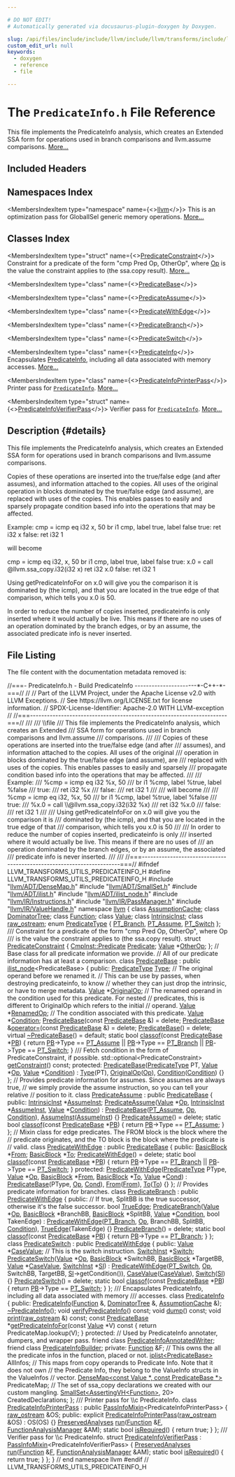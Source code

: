 ```yaml
---

# DO NOT EDIT!
# Automatically generated via docusaurus-plugin-doxygen by Doxygen.

slug: /api/files/include/include/llvm/include/llvm/transforms/include/llvm/transforms/utils/predicateinfo-h
custom_edit_url: null
keywords:
  - doxygen
  - reference
  - file

---
```





# The `PredicateInfo.h` File Reference

<DoxygenPage pluginConfig={pluginConfig}>

This file implements the PredicateInfo analysis, which creates an Extended SSA form for operations used in branch comparisons and llvm.assume comparisons. <a href="#details">More...</a>

## Included Headers

<IncludesList>
<IncludesListItem
  filePath="llvm/ADT/DenseMap.h"
  permalink="/docs/api/files/include/include/llvm/include/llvm/adt/densemap-h"
  isLocal="true" />
<IncludesListItem
  filePath="llvm/ADT/SmallSet.h"
  permalink="/docs/api/files/include/include/llvm/include/llvm/adt/smallset-h"
  isLocal="true" />
<IncludesListItem
  filePath="llvm/ADT/ilist.h"
  permalink="/docs/api/files/include/include/llvm/include/llvm/adt/ilist-h"
  isLocal="true" />
<IncludesListItem
  filePath="llvm/ADT/ilist_node.h"
  permalink="/docs/api/files/include/include/llvm/include/llvm/adt/ilist-node-h"
  isLocal="true" />
<IncludesListItem
  filePath="llvm/IR/Instructions.h"
  permalink="/docs/api/files/include/include/llvm/include/llvm/ir/instructions-h"
  isLocal="true" />
<IncludesListItem
  filePath="llvm/IR/PassManager.h"
  permalink="/docs/api/files/include/include/llvm/include/llvm/ir/passmanager-h"
  isLocal="true" />
<IncludesListItem
  filePath="llvm/IR/ValueHandle.h"
  permalink="/docs/api/files/include/include/llvm/include/llvm/ir/valuehandle-h"
  isLocal="true" />
</IncludesList>

## Namespaces Index

<MembersIndex>

<MembersIndexItem
  type="namespace"
  name={<><a href="/docs/api/namespaces/llvm">llvm</a></>}>
This is an optimization pass for GlobalISel generic memory operations. <a href="/docs/api/namespaces/llvm/#details">More...</a>
</MembersIndexItem>

</MembersIndex>

## Classes Index

<MembersIndex>

<MembersIndexItem
  type="struct"
  name={<><a href="/docs/api/structs/llvm/predicateconstraint">PredicateConstraint</a></>}>
Constraint for a predicate of the form &quot;cmp Pred Op, OtherOp&quot;, where <a href="/docs/api/namespaces/llvm/#ab471937b9a227e70c7fe8bd9604014d6">Op</a> is the value the constraint applies to (the ssa.copy result). <a href="/docs/api/structs/llvm/predicateconstraint/#details">More...</a>
</MembersIndexItem>

<MembersIndexItem
  type="class"
  name={<><a href="/docs/api/classes/llvm/predicatebase">PredicateBase</a></>}>
</MembersIndexItem>

<MembersIndexItem
  type="class"
  name={<><a href="/docs/api/classes/llvm/predicateassume">PredicateAssume</a></>}>
</MembersIndexItem>

<MembersIndexItem
  type="class"
  name={<><a href="/docs/api/classes/llvm/predicatewithedge">PredicateWithEdge</a></>}>
</MembersIndexItem>

<MembersIndexItem
  type="class"
  name={<><a href="/docs/api/classes/llvm/predicatebranch">PredicateBranch</a></>}>
</MembersIndexItem>

<MembersIndexItem
  type="class"
  name={<><a href="/docs/api/classes/llvm/predicateswitch">PredicateSwitch</a></>}>
</MembersIndexItem>

<MembersIndexItem
  type="class"
  name={<><a href="/docs/api/classes/llvm/predicateinfo">PredicateInfo</a></>}>
Encapsulates <a href="/docs/api/classes/llvm/predicateinfo">PredicateInfo</a>, including all data associated with memory accesses. <a href="/docs/api/classes/llvm/predicateinfo/#details">More...</a>
</MembersIndexItem>

<MembersIndexItem
  type="class"
  name={<><a href="/docs/api/classes/llvm/predicateinfoprinterpass">PredicateInfoPrinterPass</a></>}>
Printer pass for <code><a href="/docs/api/classes/llvm/predicateinfo">PredicateInfo</a></code>. <a href="/docs/api/classes/llvm/predicateinfoprinterpass/#details">More...</a>
</MembersIndexItem>

<MembersIndexItem
  type="struct"
  name={<><a href="/docs/api/structs/llvm/predicateinfoverifierpass">PredicateInfoVerifierPass</a></>}>
Verifier pass for <code><a href="/docs/api/classes/llvm/predicateinfo">PredicateInfo</a></code>. <a href="/docs/api/structs/llvm/predicateinfoverifierpass/#details">More...</a>
</MembersIndexItem>

</MembersIndex>

## Description {#details}

This file implements the PredicateInfo analysis, which creates an Extended SSA form for operations used in branch comparisons and llvm.assume comparisons.

Copies of these operations are inserted into the true/false edge (and after assumes), and information attached to the copies. All uses of the original operation in blocks dominated by the true/false edge (and assume), are replaced with uses of the copies. This enables passes to easily and sparsely propagate condition based info into the operations that may be affected.

Example: cmp = icmp eq i32 x, 50 br i1 cmp, label true, label false true: ret i32 x false: ret i32 1

will become

cmp = icmp eq i32, x, 50 br i1 cmp, label true, label false true: x.0 = call @llvm.ssa&#95;copy.i32(i32 x) ret i32 x.0 false: ret i32 1

Using getPredicateInfoFor on x.0 will give you the comparison it is dominated by (the icmp), and that you are located in the true edge of that comparison, which tells you x.0 is 50.

In order to reduce the number of copies inserted, predicateinfo is only inserted where it would actually be live. This means if there are no uses of an operation dominated by the branch edges, or by an assume, the associated predicate info is never inserted.

## File Listing

The file content with the documentation metadata removed is:

<ProgramListing>

<Link id="l00001" /><CodeLine lineNumber="1"><Highlight kind="comment">//===- PredicateInfo.h - Build PredicateInfo ----------------------&#42;-C++-&#42;-===//</Highlight><Highlight kind="normal"></Highlight></CodeLine>
<Link id="l00002" /><CodeLine lineNumber="2"><Highlight kind="normal"></Highlight><Highlight kind="comment">//</Highlight><Highlight kind="normal"></Highlight></CodeLine>
<Link id="l00003" /><CodeLine lineNumber="3"><Highlight kind="normal"></Highlight><Highlight kind="comment">// Part of the LLVM Project, under the Apache License v2.0 with LLVM Exceptions.</Highlight><Highlight kind="normal"></Highlight></CodeLine>
<Link id="l00004" /><CodeLine lineNumber="4"><Highlight kind="normal"></Highlight><Highlight kind="comment">// See https://llvm.org/LICENSE.txt for license information.</Highlight><Highlight kind="normal"></Highlight></CodeLine>
<Link id="l00005" /><CodeLine lineNumber="5"><Highlight kind="normal"></Highlight><Highlight kind="comment">// SPDX-License-Identifier: Apache-2.0 WITH LLVM-exception</Highlight><Highlight kind="normal"></Highlight></CodeLine>
<Link id="l00006" /><CodeLine lineNumber="6"><Highlight kind="normal"></Highlight><Highlight kind="comment">//</Highlight><Highlight kind="normal"></Highlight></CodeLine>
<Link id="l00007" /><CodeLine lineNumber="7"><Highlight kind="normal"></Highlight><Highlight kind="comment">//===----------------------------------------------------------------------===//</Highlight><Highlight kind="comment"></Highlight></CodeLine>
<Link id="l00008" /><CodeLine lineNumber="8"><Highlight kind="comment">///</Highlight></CodeLine>
<Link id="l00009" /><CodeLine lineNumber="9"><Highlight kind="comment">/// \\file</Highlight></CodeLine>
<Link id="l00010" /><CodeLine lineNumber="10"><Highlight kind="comment">///  This file implements the PredicateInfo analysis, which creates an Extended</Highlight></CodeLine>
<Link id="l00011" /><CodeLine lineNumber="11"><Highlight kind="comment">/// SSA form for operations used in branch comparisons and llvm.assume</Highlight></CodeLine>
<Link id="l00012" /><CodeLine lineNumber="12"><Highlight kind="comment">/// comparisons.</Highlight></CodeLine>
<Link id="l00013" /><CodeLine lineNumber="13"><Highlight kind="comment">///</Highlight></CodeLine>
<Link id="l00014" /><CodeLine lineNumber="14"><Highlight kind="comment">/// Copies of these operations are inserted into the true/false edge (and after</Highlight></CodeLine>
<Link id="l00015" /><CodeLine lineNumber="15"><Highlight kind="comment">/// assumes), and information attached to the copies.  All uses of the original</Highlight></CodeLine>
<Link id="l00016" /><CodeLine lineNumber="16"><Highlight kind="comment">/// operation in blocks dominated by the true/false edge (and assume), are</Highlight></CodeLine>
<Link id="l00017" /><CodeLine lineNumber="17"><Highlight kind="comment">/// replaced with uses of the copies.  This enables passes to easily and sparsely</Highlight></CodeLine>
<Link id="l00018" /><CodeLine lineNumber="18"><Highlight kind="comment">/// propagate condition based info into the operations that may be affected.</Highlight></CodeLine>
<Link id="l00019" /><CodeLine lineNumber="19"><Highlight kind="comment">///</Highlight></CodeLine>
<Link id="l00020" /><CodeLine lineNumber="20"><Highlight kind="comment">/// Example:</Highlight></CodeLine>
<Link id="l00021" /><CodeLine lineNumber="21"><Highlight kind="comment">/// %cmp = icmp eq i32 %x, 50</Highlight></CodeLine>
<Link id="l00022" /><CodeLine lineNumber="22"><Highlight kind="comment">/// br i1 %cmp, label %true, label %false</Highlight></CodeLine>
<Link id="l00023" /><CodeLine lineNumber="23"><Highlight kind="comment">/// true:</Highlight></CodeLine>
<Link id="l00024" /><CodeLine lineNumber="24"><Highlight kind="comment">/// ret i32 %x</Highlight></CodeLine>
<Link id="l00025" /><CodeLine lineNumber="25"><Highlight kind="comment">/// false:</Highlight></CodeLine>
<Link id="l00026" /><CodeLine lineNumber="26"><Highlight kind="comment">/// ret i32 1</Highlight></CodeLine>
<Link id="l00027" /><CodeLine lineNumber="27"><Highlight kind="comment">///</Highlight></CodeLine>
<Link id="l00028" /><CodeLine lineNumber="28"><Highlight kind="comment">/// will become</Highlight></CodeLine>
<Link id="l00029" /><CodeLine lineNumber="29"><Highlight kind="comment">///</Highlight></CodeLine>
<Link id="l00030" /><CodeLine lineNumber="30"><Highlight kind="comment">/// %cmp = icmp eq i32, %x, 50</Highlight></CodeLine>
<Link id="l00031" /><CodeLine lineNumber="31"><Highlight kind="comment">/// br i1 %cmp, label %true, label %false</Highlight></CodeLine>
<Link id="l00032" /><CodeLine lineNumber="32"><Highlight kind="comment">/// true:</Highlight></CodeLine>
<Link id="l00033" /><CodeLine lineNumber="33"><Highlight kind="comment">/// %x.0 = call \\@llvm.ssa&#95;copy.i32(i32 %x)</Highlight></CodeLine>
<Link id="l00034" /><CodeLine lineNumber="34"><Highlight kind="comment">/// ret i32 %x.0</Highlight></CodeLine>
<Link id="l00035" /><CodeLine lineNumber="35"><Highlight kind="comment">/// false:</Highlight></CodeLine>
<Link id="l00036" /><CodeLine lineNumber="36"><Highlight kind="comment">/// ret i32 1</Highlight></CodeLine>
<Link id="l00037" /><CodeLine lineNumber="37"><Highlight kind="comment">///</Highlight></CodeLine>
<Link id="l00038" /><CodeLine lineNumber="38"><Highlight kind="comment">/// Using getPredicateInfoFor on x.0 will give you the comparison it is</Highlight></CodeLine>
<Link id="l00039" /><CodeLine lineNumber="39"><Highlight kind="comment">/// dominated by (the icmp), and that you are located in the true edge of that</Highlight></CodeLine>
<Link id="l00040" /><CodeLine lineNumber="40"><Highlight kind="comment">/// comparison, which tells you x.0 is 50</Highlight></CodeLine>
<Link id="l00041" /><CodeLine lineNumber="41"><Highlight kind="comment">///</Highlight></CodeLine>
<Link id="l00042" /><CodeLine lineNumber="42"><Highlight kind="comment">/// In order to reduce the number of copies inserted, predicateinfo is only</Highlight></CodeLine>
<Link id="l00043" /><CodeLine lineNumber="43"><Highlight kind="comment">/// inserted where it would actually be live.  This means if there are no uses of</Highlight></CodeLine>
<Link id="l00044" /><CodeLine lineNumber="44"><Highlight kind="comment">/// an operation dominated by the branch edges, or by an assume, the associated</Highlight></CodeLine>
<Link id="l00045" /><CodeLine lineNumber="45"><Highlight kind="comment">/// predicate info is never inserted.</Highlight></CodeLine>
<Link id="l00046" /><CodeLine lineNumber="46"><Highlight kind="comment">///</Highlight></CodeLine>
<Link id="l00047" /><CodeLine lineNumber="47"><Highlight kind="comment">///</Highlight><Highlight kind="normal"></Highlight></CodeLine>
<Link id="l00048" /><CodeLine lineNumber="48"><Highlight kind="normal"></Highlight><Highlight kind="comment">//===----------------------------------------------------------------------===//</Highlight><Highlight kind="normal"></Highlight></CodeLine>
<Link id="l00049" /><CodeLine lineNumber="49"><Highlight kind="normal"></Highlight></CodeLine>
<Link id="l00050" /><CodeLine lineNumber="50"><Highlight kind="normal"></Highlight><Highlight kind="preprocessor">#ifndef LLVM&#95;TRANSFORMS&#95;UTILS&#95;PREDICATEINFO&#95;H</Highlight><Highlight kind="normal"></Highlight></CodeLine>
<Link id="l00051" /><CodeLine lineNumber="51"><Highlight kind="normal"></Highlight><Highlight kind="preprocessor">#define LLVM&#95;TRANSFORMS&#95;UTILS&#95;PREDICATEINFO&#95;H</Highlight><Highlight kind="normal"></Highlight></CodeLine>
<Link id="l00052" /><CodeLine lineNumber="52"><Highlight kind="normal"></Highlight></CodeLine>
<Link id="l00053" /><CodeLine lineNumber="53"><Highlight kind="normal"></Highlight><Highlight kind="preprocessor">#include &quot;<a href="/docs/api/files/include/include/llvm/include/llvm/adt/densemap-h">llvm/ADT/DenseMap.h</a>&quot;</Highlight><Highlight kind="normal"></Highlight></CodeLine>
<Link id="l00054" /><CodeLine lineNumber="54"><Highlight kind="normal"></Highlight><Highlight kind="preprocessor">#include &quot;<a href="/docs/api/files/include/include/llvm/include/llvm/adt/smallset-h">llvm/ADT/SmallSet.h</a>&quot;</Highlight><Highlight kind="normal"></Highlight></CodeLine>
<Link id="l00055" /><CodeLine lineNumber="55"><Highlight kind="normal"></Highlight><Highlight kind="preprocessor">#include &quot;<a href="/docs/api/files/include/include/llvm/include/llvm/adt/ilist-h">llvm/ADT/ilist.h</a>&quot;</Highlight><Highlight kind="normal"></Highlight></CodeLine>
<Link id="l00056" /><CodeLine lineNumber="56"><Highlight kind="normal"></Highlight><Highlight kind="preprocessor">#include &quot;<a href="/docs/api/files/include/include/llvm/include/llvm/adt/ilist-node-h">llvm/ADT/ilist&#95;node.h</a>&quot;</Highlight><Highlight kind="normal"></Highlight></CodeLine>
<Link id="l00057" /><CodeLine lineNumber="57"><Highlight kind="normal"></Highlight><Highlight kind="preprocessor">#include &quot;<a href="/docs/api/files/include/include/llvm/include/llvm/ir/instructions-h">llvm/IR/Instructions.h</a>&quot;</Highlight><Highlight kind="normal"></Highlight></CodeLine>
<Link id="l00058" /><CodeLine lineNumber="58"><Highlight kind="normal"></Highlight><Highlight kind="preprocessor">#include &quot;<a href="/docs/api/files/include/include/llvm/include/llvm/ir/passmanager-h">llvm/IR/PassManager.h</a>&quot;</Highlight><Highlight kind="normal"></Highlight></CodeLine>
<Link id="l00059" /><CodeLine lineNumber="59"><Highlight kind="normal"></Highlight><Highlight kind="preprocessor">#include &quot;<a href="/docs/api/files/include/include/llvm/include/llvm/ir/valuehandle-h">llvm/IR/ValueHandle.h</a>&quot;</Highlight><Highlight kind="normal"></Highlight></CodeLine>
<Link id="l00060" /><CodeLine lineNumber="60"><Highlight kind="normal"></Highlight></CodeLine>
<Link id="l00061" /><CodeLine lineNumber="61"><Highlight kind="normal"></Highlight><Highlight kind="keyword">namespace </Highlight><Highlight kind="normal"><a href="/docs/api/namespaces/llvm">llvm</a> &#123;</Highlight></CodeLine>
<Link id="l00062" /><CodeLine lineNumber="62"><Highlight kind="normal"></Highlight></CodeLine>
<Link id="l00063" /><CodeLine lineNumber="63"><Highlight kind="normal"></Highlight><Highlight kind="keyword">class </Highlight><Highlight kind="normal"><a href="/docs/api/classes/llvm/assumptioncache">AssumptionCache</a>;</Highlight></CodeLine>
<Link id="l00064" /><CodeLine lineNumber="64"><Highlight kind="normal"></Highlight><Highlight kind="keyword">class </Highlight><Highlight kind="normal"><a href="/docs/api/classes/llvm/dominatortree">DominatorTree</a>;</Highlight></CodeLine>
<Link id="l00065" /><CodeLine lineNumber="65"><Highlight kind="normal"></Highlight><Highlight kind="keyword">class </Highlight><Highlight kind="normal"><a href="/docs/api/classes/llvm/function">Function</a>;</Highlight></CodeLine>
<Link id="l00066" /><CodeLine lineNumber="66"><Highlight kind="normal"></Highlight><Highlight kind="keyword">class </Highlight><Highlight kind="normal"><a href="/docs/api/classes/llvm/value">Value</a>;</Highlight></CodeLine>
<Link id="l00067" /><CodeLine lineNumber="67"><Highlight kind="normal"></Highlight><Highlight kind="keyword">class </Highlight><Highlight kind="normal"><a href="/docs/api/classes/llvm/intrinsicinst">IntrinsicInst</a>;</Highlight></CodeLine>
<Link id="l00068" /><CodeLine lineNumber="68"><Highlight kind="normal"></Highlight><Highlight kind="keyword">class </Highlight><Highlight kind="normal"><a href="/docs/api/classes/llvm/raw-ostream">raw&#95;ostream</a>;</Highlight></CodeLine>
<Link id="l00069" /><CodeLine lineNumber="69"><Highlight kind="normal"></Highlight></CodeLine>
<Link id="l00070" /><CodeLine lineNumber="70" lineLink="/docs/api/namespaces/llvm/#a9a6ca666d27f7f864200d3bfefec572f"><Highlight kind="normal"></Highlight><Highlight kind="keyword">enum</Highlight><Highlight kind="normal"> <a href="/docs/api/namespaces/llvm/#a9a6ca666d27f7f864200d3bfefec572f">PredicateType</a> &#123; <a href="/docs/api/namespaces/llvm/#a9a6ca666d27f7f864200d3bfefec572fae8beb6664cae60c8c9b53322590afbe8">PT&#95;Branch</a>, <a href="/docs/api/namespaces/llvm/#a9a6ca666d27f7f864200d3bfefec572fa54eac5b2623fbce0906068215fac1c4c">PT&#95;Assume</a>, <a href="/docs/api/namespaces/llvm/#a9a6ca666d27f7f864200d3bfefec572fa50624fe01549a253598455130f378ea6">PT&#95;Switch</a> &#125;;</Highlight></CodeLine>
<Link id="l00071" /><CodeLine lineNumber="71"><Highlight kind="normal"></Highlight><Highlight kind="comment"></Highlight></CodeLine>
<Link id="l00072" /><CodeLine lineNumber="72"><Highlight kind="comment">/// Constraint for a predicate of the form &quot;cmp Pred Op, OtherOp&quot;, where Op</Highlight></CodeLine>
<Link id="l00073" /><CodeLine lineNumber="73"><Highlight kind="comment">/// is the value the constraint applies to (the ssa.copy result).</Highlight><Highlight kind="normal"></Highlight></CodeLine>
<Link id="l00074" /><CodeLine lineNumber="74" lineLink="/docs/api/structs/llvm/predicateconstraint"><Highlight kind="normal"></Highlight><Highlight kind="keyword">struct </Highlight><Highlight kind="normal"><a href="/docs/api/structs/llvm/predicateconstraint">PredicateConstraint</a> &#123;</Highlight></CodeLine>
<Link id="l00075" /><CodeLine lineNumber="75" lineLink="/docs/api/structs/llvm/predicateconstraint/#ad578a9f5a9fe5716d1a11fc5940e6ec5"><Highlight kind="normal">  <a href="/docs/api/classes/llvm/cmpinst/#a2be3583dac92a031fa1458d4d992c78b">CmpInst::Predicate</a> <a href="/docs/api/structs/llvm/predicateconstraint/#ad578a9f5a9fe5716d1a11fc5940e6ec5">Predicate</a>;</Highlight></CodeLine>
<Link id="l00076" /><CodeLine lineNumber="76" lineLink="/docs/api/structs/llvm/predicateconstraint/#ae656b70d9501dbc8745c50cf6e80cd19"><Highlight kind="normal">  <a href="/docs/api/classes/llvm/value">Value</a> &#42;<a href="/docs/api/structs/llvm/predicateconstraint/#ae656b70d9501dbc8745c50cf6e80cd19">OtherOp</a>;</Highlight></CodeLine>
<Link id="l00077" /><CodeLine lineNumber="77"><Highlight kind="normal">&#125;;</Highlight></CodeLine>
<Link id="l00078" /><CodeLine lineNumber="78"><Highlight kind="normal"></Highlight></CodeLine>
<Link id="l00079" /><CodeLine lineNumber="79"><Highlight kind="normal"></Highlight><Highlight kind="comment">// Base class for all predicate information we provide.</Highlight><Highlight kind="normal"></Highlight></CodeLine>
<Link id="l00080" /><CodeLine lineNumber="80"><Highlight kind="normal"></Highlight><Highlight kind="comment">// All of our predicate information has at least a comparison.</Highlight><Highlight kind="normal"></Highlight></CodeLine>
<Link id="l00081" /><CodeLine lineNumber="81" lineLink="/docs/api/classes/llvm/predicatebase"><Highlight kind="normal"></Highlight><Highlight kind="keyword">class </Highlight><Highlight kind="normal"><a href="/docs/api/classes/llvm/predicatebase/#a1fa318e7909efa17b4d440af0725db07">PredicateBase</a> : </Highlight><Highlight kind="keyword">public</Highlight><Highlight kind="normal"> <a href="/docs/api/classes/llvm/ilist-node">ilist&#95;node</a>&lt;PredicateBase&gt; &#123;</Highlight></CodeLine>
<Link id="l00082" /><CodeLine lineNumber="82"><Highlight kind="normal"></Highlight><Highlight kind="keyword">public</Highlight><Highlight kind="normal">:</Highlight></CodeLine>
<Link id="l00083" /><CodeLine lineNumber="83" lineLink="/docs/api/classes/llvm/predicatebase/#a151ab0cf52bd9aa444e3e35861de984a"><Highlight kind="normal">  <a href="/docs/api/namespaces/llvm/#a9a6ca666d27f7f864200d3bfefec572f">PredicateType</a> <a href="/docs/api/classes/llvm/predicatebase/#a151ab0cf52bd9aa444e3e35861de984a">Type</a>;</Highlight></CodeLine>
<Link id="l00084" /><CodeLine lineNumber="84"><Highlight kind="normal">  </Highlight><Highlight kind="comment">// The original operand before we renamed it.</Highlight><Highlight kind="normal"></Highlight></CodeLine>
<Link id="l00085" /><CodeLine lineNumber="85"><Highlight kind="normal">  </Highlight><Highlight kind="comment">// This can be use by passes, when destroying predicateinfo, to know</Highlight><Highlight kind="normal"></Highlight></CodeLine>
<Link id="l00086" /><CodeLine lineNumber="86"><Highlight kind="normal">  </Highlight><Highlight kind="comment">// whether they can just drop the intrinsic, or have to merge metadata.</Highlight><Highlight kind="normal"></Highlight></CodeLine>
<Link id="l00087" /><CodeLine lineNumber="87" lineLink="/docs/api/classes/llvm/predicatebase/#ab03777a14b656dd463af53368e331d12"><Highlight kind="normal">  <a href="/docs/api/classes/llvm/value">Value</a> &#42;<a href="/docs/api/classes/llvm/predicatebase/#ab03777a14b656dd463af53368e331d12">OriginalOp</a>;</Highlight></CodeLine>
<Link id="l00088" /><CodeLine lineNumber="88"><Highlight kind="normal">  </Highlight><Highlight kind="comment">// The renamed operand in the condition used for this predicate. For nested</Highlight><Highlight kind="normal"></Highlight></CodeLine>
<Link id="l00089" /><CodeLine lineNumber="89"><Highlight kind="normal">  </Highlight><Highlight kind="comment">// predicates, this is different to OriginalOp which refers to the initial</Highlight><Highlight kind="normal"></Highlight></CodeLine>
<Link id="l00090" /><CodeLine lineNumber="90"><Highlight kind="normal">  </Highlight><Highlight kind="comment">// operand.</Highlight><Highlight kind="normal"></Highlight></CodeLine>
<Link id="l00091" /><CodeLine lineNumber="91" lineLink="/docs/api/classes/llvm/predicatebase/#ad1967864331a4da2d9c5ba0ab83e7733"><Highlight kind="normal">  <a href="/docs/api/classes/llvm/value">Value</a> &#42;<a href="/docs/api/classes/llvm/predicatebase/#ad1967864331a4da2d9c5ba0ab83e7733">RenamedOp</a>;</Highlight></CodeLine>
<Link id="l00092" /><CodeLine lineNumber="92"><Highlight kind="normal">  </Highlight><Highlight kind="comment">// The condition associated with this predicate.</Highlight><Highlight kind="normal"></Highlight></CodeLine>
<Link id="l00093" /><CodeLine lineNumber="93" lineLink="/docs/api/classes/llvm/predicatebase/#ac22d6612675ef93b55caeaf42fc40145"><Highlight kind="normal">  <a href="/docs/api/classes/llvm/value">Value</a> &#42;<a href="/docs/api/classes/llvm/predicatebase/#ac22d6612675ef93b55caeaf42fc40145">Condition</a>;</Highlight></CodeLine>
<Link id="l00094" /><CodeLine lineNumber="94"><Highlight kind="normal"></Highlight></CodeLine>
<Link id="l00095" /><CodeLine lineNumber="95" lineLink="/docs/api/classes/llvm/predicatebase/#a1fa318e7909efa17b4d440af0725db07"><Highlight kind="normal">  <a href="/docs/api/classes/llvm/predicatebase/#a1fa318e7909efa17b4d440af0725db07">PredicateBase</a>(</Highlight><Highlight kind="keyword">const</Highlight><Highlight kind="normal"> <a href="/docs/api/classes/llvm/predicatebase/#a1fa318e7909efa17b4d440af0725db07">PredicateBase</a> &amp;) = </Highlight><Highlight kind="keyword">delete</Highlight><Highlight kind="normal">;</Highlight></CodeLine>
<Link id="l00096" /><CodeLine lineNumber="96" lineLink="/docs/api/classes/llvm/predicatebase/#a349d9ba063e3f6efd0dcf88278345a24"><Highlight kind="normal">  <a href="/docs/api/classes/llvm/predicatebase/#a1fa318e7909efa17b4d440af0725db07">PredicateBase</a> &amp;<a href="/docs/api/classes/llvm/predicatebase/#a349d9ba063e3f6efd0dcf88278345a24">operator=</a>(</Highlight><Highlight kind="keyword">const</Highlight><Highlight kind="normal"> <a href="/docs/api/classes/llvm/predicatebase/#a1fa318e7909efa17b4d440af0725db07">PredicateBase</a> &amp;) = </Highlight><Highlight kind="keyword">delete</Highlight><Highlight kind="normal">;</Highlight></CodeLine>
<Link id="l00097" /><CodeLine lineNumber="97" lineLink="/docs/api/classes/llvm/predicatebase/#a5ffff2356cd3a11a2ccb03e7d1ccc336"><Highlight kind="normal">  <a href="/docs/api/classes/llvm/predicatebase/#a5ffff2356cd3a11a2ccb03e7d1ccc336">PredicateBase</a>() = </Highlight><Highlight kind="keyword">delete</Highlight><Highlight kind="normal">;</Highlight></CodeLine>
<Link id="l00098" /><CodeLine lineNumber="98" lineLink="/docs/api/classes/llvm/predicatebase/#ade44ac1a4a4c639e7f0ed5e5c12f4282"><Highlight kind="normal">  </Highlight><Highlight kind="keyword">virtual</Highlight><Highlight kind="normal"> <a href="/docs/api/classes/llvm/predicatebase/#ade44ac1a4a4c639e7f0ed5e5c12f4282">~PredicateBase</a>() = </Highlight><Highlight kind="keywordflow">default</Highlight><Highlight kind="normal">;</Highlight></CodeLine>
<Link id="l00099" /><CodeLine lineNumber="99" lineLink="/docs/api/classes/llvm/predicatebase/#ad2570b07cd4c91f7324999c3b49f0ef6"><Highlight kind="normal">  </Highlight><Highlight kind="keyword">static</Highlight><Highlight kind="normal"> </Highlight><Highlight kind="keywordtype">bool</Highlight><Highlight kind="normal"> <a href="/docs/api/classes/llvm/predicatebase/#ad2570b07cd4c91f7324999c3b49f0ef6">classof</a>(</Highlight><Highlight kind="keyword">const</Highlight><Highlight kind="normal"> <a href="/docs/api/classes/llvm/predicatebase/#a1fa318e7909efa17b4d440af0725db07">PredicateBase</a> &#42;<a href="/docs/api/files/lib/lib/passes/passbuilderbindings-cpp/#afd1501c49c84f3addfd108c2484f5674">PB</a>) &#123;</Highlight></CodeLine>
<Link id="l00100" /><CodeLine lineNumber="100"><Highlight kind="normal">    </Highlight><Highlight kind="keywordflow">return</Highlight><Highlight kind="normal"> <a href="/docs/api/files/lib/lib/passes/passbuilderbindings-cpp/#afd1501c49c84f3addfd108c2484f5674">PB</a>-&gt;Type == <a href="/docs/api/namespaces/llvm/#a9a6ca666d27f7f864200d3bfefec572fa54eac5b2623fbce0906068215fac1c4c">PT&#95;Assume</a> || <a href="/docs/api/files/lib/lib/passes/passbuilderbindings-cpp/#afd1501c49c84f3addfd108c2484f5674">PB</a>-&gt;Type == <a href="/docs/api/namespaces/llvm/#a9a6ca666d27f7f864200d3bfefec572fae8beb6664cae60c8c9b53322590afbe8">PT&#95;Branch</a> ||</Highlight></CodeLine>
<Link id="l00101" /><CodeLine lineNumber="101"><Highlight kind="normal">           <a href="/docs/api/files/lib/lib/passes/passbuilderbindings-cpp/#afd1501c49c84f3addfd108c2484f5674">PB</a>-&gt;Type == <a href="/docs/api/namespaces/llvm/#a9a6ca666d27f7f864200d3bfefec572fa50624fe01549a253598455130f378ea6">PT&#95;Switch</a>;</Highlight></CodeLine>
<Link id="l00102" /><CodeLine lineNumber="102"><Highlight kind="normal">  &#125;</Highlight></CodeLine>
<Link id="l00103" /><CodeLine lineNumber="103"><Highlight kind="normal"></Highlight><Highlight kind="comment"></Highlight></CodeLine>
<Link id="l00104" /><CodeLine lineNumber="104"><Highlight kind="comment">  /// Fetch condition in the form of PredicateConstraint, if possible.</Highlight><Highlight kind="normal"></Highlight></CodeLine>
<Link id="l00105" /><CodeLine lineNumber="105"><Highlight kind="normal">  std::optional&lt;PredicateConstraint&gt; <a href="/docs/api/classes/llvm/predicatebase/#a8202c612fc1a6d435b8cf02fea6dde38">getConstraint</a>() </Highlight><Highlight kind="keyword">const</Highlight><Highlight kind="normal">;</Highlight></CodeLine>
<Link id="l00106" /><CodeLine lineNumber="106"><Highlight kind="normal"></Highlight></CodeLine>
<Link id="l00107" /><CodeLine lineNumber="107"><Highlight kind="normal"></Highlight><Highlight kind="keyword">protected</Highlight><Highlight kind="normal">:</Highlight></CodeLine>
<Link id="l00108" /><CodeLine lineNumber="108" lineLink="/docs/api/classes/llvm/predicatebase/#a967d7995ef182506038ce685acddbec8"><Highlight kind="normal">  <a href="/docs/api/classes/llvm/predicatebase/#a967d7995ef182506038ce685acddbec8">PredicateBase</a>(<a href="/docs/api/namespaces/llvm/#a9a6ca666d27f7f864200d3bfefec572f">PredicateType</a> PT, <a href="/docs/api/classes/llvm/value">Value</a> &#42;<a href="/docs/api/namespaces/llvm/#ab471937b9a227e70c7fe8bd9604014d6">Op</a>, <a href="/docs/api/classes/llvm/value">Value</a> &#42;<a href="/docs/api/classes/llvm/predicatebase/#ac22d6612675ef93b55caeaf42fc40145">Condition</a>)</Highlight></CodeLine>
<Link id="l00109" /><CodeLine lineNumber="109"><Highlight kind="normal">      : <a href="/docs/api/classes/llvm/predicatebase/#a151ab0cf52bd9aa444e3e35861de984a">Type</a>(PT), <a href="/docs/api/classes/llvm/predicatebase/#ab03777a14b656dd463af53368e331d12">OriginalOp</a>(<a href="/docs/api/namespaces/llvm/#ab471937b9a227e70c7fe8bd9604014d6">Op</a>), <a href="/docs/api/classes/llvm/predicatebase/#ac22d6612675ef93b55caeaf42fc40145">Condition</a>(<a href="/docs/api/classes/llvm/predicatebase/#ac22d6612675ef93b55caeaf42fc40145">Condition</a>) &#123;&#125;</Highlight></CodeLine>
<Link id="l00110" /><CodeLine lineNumber="110"><Highlight kind="normal">&#125;;</Highlight></CodeLine>
<Link id="l00111" /><CodeLine lineNumber="111"><Highlight kind="normal"></Highlight></CodeLine>
<Link id="l00112" /><CodeLine lineNumber="112"><Highlight kind="normal"></Highlight><Highlight kind="comment">// Provides predicate information for assumes.  Since assumes are always true,</Highlight><Highlight kind="normal"></Highlight></CodeLine>
<Link id="l00113" /><CodeLine lineNumber="113"><Highlight kind="normal"></Highlight><Highlight kind="comment">// we simply provide the assume instruction, so you can tell your relative</Highlight><Highlight kind="normal"></Highlight></CodeLine>
<Link id="l00114" /><CodeLine lineNumber="114"><Highlight kind="normal"></Highlight><Highlight kind="comment">// position to it.</Highlight><Highlight kind="normal"></Highlight></CodeLine>
<Link id="l00115" /><CodeLine lineNumber="115" lineLink="/docs/api/classes/llvm/predicateassume"><Highlight kind="normal"></Highlight><Highlight kind="keyword">class </Highlight><Highlight kind="normal"><a href="/docs/api/classes/llvm/predicateassume/#a0f332d69ad3c551a6fbd34e79c0e056a">PredicateAssume</a> : </Highlight><Highlight kind="keyword">public</Highlight><Highlight kind="normal"> <a href="/docs/api/classes/llvm/predicatebase/#a1fa318e7909efa17b4d440af0725db07">PredicateBase</a> &#123;</Highlight></CodeLine>
<Link id="l00116" /><CodeLine lineNumber="116"><Highlight kind="normal"></Highlight><Highlight kind="keyword">public</Highlight><Highlight kind="normal">:</Highlight></CodeLine>
<Link id="l00117" /><CodeLine lineNumber="117" lineLink="/docs/api/classes/llvm/predicateassume/#a52bbe037b3d89cac38c2fb1a03b0adf6"><Highlight kind="normal">  <a href="/docs/api/classes/llvm/intrinsicinst">IntrinsicInst</a> &#42;<a href="/docs/api/classes/llvm/predicateassume/#a52bbe037b3d89cac38c2fb1a03b0adf6">AssumeInst</a>;</Highlight></CodeLine>
<Link id="l00118" /><CodeLine lineNumber="118" lineLink="/docs/api/classes/llvm/predicateassume/#a0f332d69ad3c551a6fbd34e79c0e056a"><Highlight kind="normal">  <a href="/docs/api/classes/llvm/predicateassume/#a0f332d69ad3c551a6fbd34e79c0e056a">PredicateAssume</a>(<a href="/docs/api/classes/llvm/value">Value</a> &#42;<a href="/docs/api/namespaces/llvm/#ab471937b9a227e70c7fe8bd9604014d6">Op</a>, <a href="/docs/api/classes/llvm/intrinsicinst">IntrinsicInst</a> &#42;<a href="/docs/api/classes/llvm/predicateassume/#a52bbe037b3d89cac38c2fb1a03b0adf6">AssumeInst</a>, <a href="/docs/api/classes/llvm/value">Value</a> &#42;<a href="/docs/api/classes/llvm/predicatebase/#ac22d6612675ef93b55caeaf42fc40145">Condition</a>)</Highlight></CodeLine>
<Link id="l00119" /><CodeLine lineNumber="119"><Highlight kind="normal">      : <a href="/docs/api/classes/llvm/predicatebase/#a1fa318e7909efa17b4d440af0725db07">PredicateBase</a>(<a href="/docs/api/namespaces/llvm/#a9a6ca666d27f7f864200d3bfefec572fa54eac5b2623fbce0906068215fac1c4c">PT&#95;Assume</a>, <a href="/docs/api/namespaces/llvm/#ab471937b9a227e70c7fe8bd9604014d6">Op</a>, <a href="/docs/api/classes/llvm/predicatebase/#ac22d6612675ef93b55caeaf42fc40145">Condition</a>), <a href="/docs/api/classes/llvm/predicateassume/#a52bbe037b3d89cac38c2fb1a03b0adf6">AssumeInst</a>(<a href="/docs/api/classes/llvm/predicateassume/#a52bbe037b3d89cac38c2fb1a03b0adf6">AssumeInst</a>) &#123;&#125;</Highlight></CodeLine>
<Link id="l00120" /><CodeLine lineNumber="120" lineLink="/docs/api/classes/llvm/predicateassume/#aa11ed165baf2f786a039988fad2fd1d8"><Highlight kind="normal">  <a href="/docs/api/classes/llvm/predicateassume/#aa11ed165baf2f786a039988fad2fd1d8">PredicateAssume</a>() = </Highlight><Highlight kind="keyword">delete</Highlight><Highlight kind="normal">;</Highlight></CodeLine>
<Link id="l00121" /><CodeLine lineNumber="121" lineLink="/docs/api/classes/llvm/predicateassume/#aa7635fd4cc1a1414a4be9a72b8f29d2d"><Highlight kind="normal">  </Highlight><Highlight kind="keyword">static</Highlight><Highlight kind="normal"> </Highlight><Highlight kind="keywordtype">bool</Highlight><Highlight kind="normal"> <a href="/docs/api/classes/llvm/predicateassume/#aa7635fd4cc1a1414a4be9a72b8f29d2d">classof</a>(</Highlight><Highlight kind="keyword">const</Highlight><Highlight kind="normal"> <a href="/docs/api/classes/llvm/predicatebase/#a1fa318e7909efa17b4d440af0725db07">PredicateBase</a> &#42;<a href="/docs/api/files/lib/lib/passes/passbuilderbindings-cpp/#afd1501c49c84f3addfd108c2484f5674">PB</a>) &#123;</Highlight></CodeLine>
<Link id="l00122" /><CodeLine lineNumber="122"><Highlight kind="normal">    </Highlight><Highlight kind="keywordflow">return</Highlight><Highlight kind="normal"> <a href="/docs/api/files/lib/lib/passes/passbuilderbindings-cpp/#afd1501c49c84f3addfd108c2484f5674">PB</a>-&gt;Type == <a href="/docs/api/namespaces/llvm/#a9a6ca666d27f7f864200d3bfefec572fa54eac5b2623fbce0906068215fac1c4c">PT&#95;Assume</a>;</Highlight></CodeLine>
<Link id="l00123" /><CodeLine lineNumber="123"><Highlight kind="normal">  &#125;</Highlight></CodeLine>
<Link id="l00124" /><CodeLine lineNumber="124"><Highlight kind="normal">&#125;;</Highlight></CodeLine>
<Link id="l00125" /><CodeLine lineNumber="125"><Highlight kind="normal"></Highlight></CodeLine>
<Link id="l00126" /><CodeLine lineNumber="126"><Highlight kind="normal"></Highlight><Highlight kind="comment">// Mixin class for edge predicates.  The FROM block is the block where the</Highlight><Highlight kind="normal"></Highlight></CodeLine>
<Link id="l00127" /><CodeLine lineNumber="127"><Highlight kind="normal"></Highlight><Highlight kind="comment">// predicate originates, and the TO block is the block where the predicate is</Highlight><Highlight kind="normal"></Highlight></CodeLine>
<Link id="l00128" /><CodeLine lineNumber="128"><Highlight kind="normal"></Highlight><Highlight kind="comment">// valid.</Highlight><Highlight kind="normal"></Highlight></CodeLine>
<Link id="l00129" /><CodeLine lineNumber="129" lineLink="/docs/api/classes/llvm/predicatewithedge"><Highlight kind="normal"></Highlight><Highlight kind="keyword">class </Highlight><Highlight kind="normal"><a href="/docs/api/classes/llvm/predicatewithedge/#a85e2a7f4163a7a13136a40be93e16926">PredicateWithEdge</a> : </Highlight><Highlight kind="keyword">public</Highlight><Highlight kind="normal"> <a href="/docs/api/classes/llvm/predicatebase/#a1fa318e7909efa17b4d440af0725db07">PredicateBase</a> &#123;</Highlight></CodeLine>
<Link id="l00130" /><CodeLine lineNumber="130"><Highlight kind="normal"></Highlight><Highlight kind="keyword">public</Highlight><Highlight kind="normal">:</Highlight></CodeLine>
<Link id="l00131" /><CodeLine lineNumber="131" lineLink="/docs/api/classes/llvm/predicatewithedge/#a3f831740562dbb5251d61a9213cbcad1"><Highlight kind="normal">  <a href="/docs/api/classes/llvm/basicblock">BasicBlock</a> &#42;<a href="/docs/api/classes/llvm/predicatewithedge/#a3f831740562dbb5251d61a9213cbcad1">From</a>;</Highlight></CodeLine>
<Link id="l00132" /><CodeLine lineNumber="132" lineLink="/docs/api/classes/llvm/predicatewithedge/#adc1be75741c421d21e1d000bfad1e1f1"><Highlight kind="normal">  <a href="/docs/api/classes/llvm/basicblock">BasicBlock</a> &#42;<a href="/docs/api/classes/llvm/predicatewithedge/#adc1be75741c421d21e1d000bfad1e1f1">To</a>;</Highlight></CodeLine>
<Link id="l00133" /><CodeLine lineNumber="133" lineLink="/docs/api/classes/llvm/predicatewithedge/#a85e2a7f4163a7a13136a40be93e16926"><Highlight kind="normal">  <a href="/docs/api/classes/llvm/predicatewithedge/#a85e2a7f4163a7a13136a40be93e16926">PredicateWithEdge</a>() = </Highlight><Highlight kind="keyword">delete</Highlight><Highlight kind="normal">;</Highlight></CodeLine>
<Link id="l00134" /><CodeLine lineNumber="134" lineLink="/docs/api/classes/llvm/predicatewithedge/#af8b1b25f3060319ac1a51210a72f2765"><Highlight kind="normal">  </Highlight><Highlight kind="keyword">static</Highlight><Highlight kind="normal"> </Highlight><Highlight kind="keywordtype">bool</Highlight><Highlight kind="normal"> <a href="/docs/api/classes/llvm/predicatewithedge/#af8b1b25f3060319ac1a51210a72f2765">classof</a>(</Highlight><Highlight kind="keyword">const</Highlight><Highlight kind="normal"> <a href="/docs/api/classes/llvm/predicatebase/#a1fa318e7909efa17b4d440af0725db07">PredicateBase</a> &#42;<a href="/docs/api/files/lib/lib/passes/passbuilderbindings-cpp/#afd1501c49c84f3addfd108c2484f5674">PB</a>) &#123;</Highlight></CodeLine>
<Link id="l00135" /><CodeLine lineNumber="135"><Highlight kind="normal">    </Highlight><Highlight kind="keywordflow">return</Highlight><Highlight kind="normal"> <a href="/docs/api/files/lib/lib/passes/passbuilderbindings-cpp/#afd1501c49c84f3addfd108c2484f5674">PB</a>-&gt;Type == <a href="/docs/api/namespaces/llvm/#a9a6ca666d27f7f864200d3bfefec572fae8beb6664cae60c8c9b53322590afbe8">PT&#95;Branch</a> || <a href="/docs/api/files/lib/lib/passes/passbuilderbindings-cpp/#afd1501c49c84f3addfd108c2484f5674">PB</a>-&gt;Type == <a href="/docs/api/namespaces/llvm/#a9a6ca666d27f7f864200d3bfefec572fa50624fe01549a253598455130f378ea6">PT&#95;Switch</a>;</Highlight></CodeLine>
<Link id="l00136" /><CodeLine lineNumber="136"><Highlight kind="normal">  &#125;</Highlight></CodeLine>
<Link id="l00137" /><CodeLine lineNumber="137"><Highlight kind="normal"></Highlight></CodeLine>
<Link id="l00138" /><CodeLine lineNumber="138"><Highlight kind="normal"></Highlight><Highlight kind="keyword">protected</Highlight><Highlight kind="normal">:</Highlight></CodeLine>
<Link id="l00139" /><CodeLine lineNumber="139" lineLink="/docs/api/classes/llvm/predicatewithedge/#af887b16ccebd27c1942568796136ab0a"><Highlight kind="normal">  <a href="/docs/api/classes/llvm/predicatewithedge/#af887b16ccebd27c1942568796136ab0a">PredicateWithEdge</a>(<a href="/docs/api/namespaces/llvm/#a9a6ca666d27f7f864200d3bfefec572f">PredicateType</a> PType, <a href="/docs/api/classes/llvm/value">Value</a> &#42;<a href="/docs/api/namespaces/llvm/#ab471937b9a227e70c7fe8bd9604014d6">Op</a>, <a href="/docs/api/classes/llvm/basicblock">BasicBlock</a> &#42;<a href="/docs/api/classes/llvm/predicatewithedge/#a3f831740562dbb5251d61a9213cbcad1">From</a>,</Highlight></CodeLine>
<Link id="l00140" /><CodeLine lineNumber="140"><Highlight kind="normal">                    <a href="/docs/api/classes/llvm/basicblock">BasicBlock</a> &#42;<a href="/docs/api/classes/llvm/predicatewithedge/#adc1be75741c421d21e1d000bfad1e1f1">To</a>, <a href="/docs/api/classes/llvm/value">Value</a> &#42;<a href="/docs/api/files/lib/lib/target/lib/target/riscv/riscvredundantcopyelimination-cpp/#a193847098793cdbab306803186676899">Cond</a>)</Highlight></CodeLine>
<Link id="l00141" /><CodeLine lineNumber="141"><Highlight kind="normal">      : <a href="/docs/api/classes/llvm/predicatebase/#a1fa318e7909efa17b4d440af0725db07">PredicateBase</a>(PType, <a href="/docs/api/namespaces/llvm/#ab471937b9a227e70c7fe8bd9604014d6">Op</a>, <a href="/docs/api/files/lib/lib/target/lib/target/riscv/riscvredundantcopyelimination-cpp/#a193847098793cdbab306803186676899">Cond</a>), <a href="/docs/api/classes/llvm/predicatewithedge/#a3f831740562dbb5251d61a9213cbcad1">From</a>(<a href="/docs/api/classes/llvm/predicatewithedge/#a3f831740562dbb5251d61a9213cbcad1">From</a>), <a href="/docs/api/classes/llvm/predicatewithedge/#adc1be75741c421d21e1d000bfad1e1f1">To</a>(<a href="/docs/api/classes/llvm/predicatewithedge/#adc1be75741c421d21e1d000bfad1e1f1">To</a>) &#123;&#125;</Highlight></CodeLine>
<Link id="l00142" /><CodeLine lineNumber="142"><Highlight kind="normal">&#125;;</Highlight></CodeLine>
<Link id="l00143" /><CodeLine lineNumber="143"><Highlight kind="normal"></Highlight></CodeLine>
<Link id="l00144" /><CodeLine lineNumber="144"><Highlight kind="normal"></Highlight><Highlight kind="comment">// Provides predicate information for branches.</Highlight><Highlight kind="normal"></Highlight></CodeLine>
<Link id="l00145" /><CodeLine lineNumber="145" lineLink="/docs/api/classes/llvm/predicatebranch"><Highlight kind="normal"></Highlight><Highlight kind="keyword">class </Highlight><Highlight kind="normal"><a href="/docs/api/classes/llvm/predicatebranch/#ad917d9a35dec4264deefc860b052eff7">PredicateBranch</a> : </Highlight><Highlight kind="keyword">public</Highlight><Highlight kind="normal"> <a href="/docs/api/classes/llvm/predicatewithedge/#a85e2a7f4163a7a13136a40be93e16926">PredicateWithEdge</a> &#123;</Highlight></CodeLine>
<Link id="l00146" /><CodeLine lineNumber="146"><Highlight kind="normal"></Highlight><Highlight kind="keyword">public</Highlight><Highlight kind="normal">:</Highlight></CodeLine>
<Link id="l00147" /><CodeLine lineNumber="147"><Highlight kind="normal">  </Highlight><Highlight kind="comment">// If true, SplitBB is the true successor, otherwise it&#39;s the false successor.</Highlight><Highlight kind="normal"></Highlight></CodeLine>
<Link id="l00148" /><CodeLine lineNumber="148" lineLink="/docs/api/classes/llvm/predicatebranch/#a7420353677f2dd980f67e0a13433ab5e"><Highlight kind="normal">  </Highlight><Highlight kind="keywordtype">bool</Highlight><Highlight kind="normal"> <a href="/docs/api/classes/llvm/predicatebranch/#a7420353677f2dd980f67e0a13433ab5e">TrueEdge</a>;</Highlight></CodeLine>
<Link id="l00149" /><CodeLine lineNumber="149" lineLink="/docs/api/classes/llvm/predicatebranch/#ad917d9a35dec4264deefc860b052eff7"><Highlight kind="normal">  <a href="/docs/api/classes/llvm/predicatebranch/#ad917d9a35dec4264deefc860b052eff7">PredicateBranch</a>(<a href="/docs/api/classes/llvm/value">Value</a> &#42;<a href="/docs/api/namespaces/llvm/#ab471937b9a227e70c7fe8bd9604014d6">Op</a>, <a href="/docs/api/classes/llvm/basicblock">BasicBlock</a> &#42;BranchBB, <a href="/docs/api/classes/llvm/basicblock">BasicBlock</a> &#42;SplitBB,</Highlight></CodeLine>
<Link id="l00150" /><CodeLine lineNumber="150"><Highlight kind="normal">                  <a href="/docs/api/classes/llvm/value">Value</a> &#42;<a href="/docs/api/classes/llvm/predicatebase/#ac22d6612675ef93b55caeaf42fc40145">Condition</a>, </Highlight><Highlight kind="keywordtype">bool</Highlight><Highlight kind="normal"> TakenEdge)</Highlight></CodeLine>
<Link id="l00151" /><CodeLine lineNumber="151"><Highlight kind="normal">      : <a href="/docs/api/classes/llvm/predicatewithedge/#a85e2a7f4163a7a13136a40be93e16926">PredicateWithEdge</a>(<a href="/docs/api/namespaces/llvm/#a9a6ca666d27f7f864200d3bfefec572fae8beb6664cae60c8c9b53322590afbe8">PT&#95;Branch</a>, <a href="/docs/api/namespaces/llvm/#ab471937b9a227e70c7fe8bd9604014d6">Op</a>, BranchBB, SplitBB, <a href="/docs/api/classes/llvm/predicatebase/#ac22d6612675ef93b55caeaf42fc40145">Condition</a>),</Highlight></CodeLine>
<Link id="l00152" /><CodeLine lineNumber="152"><Highlight kind="normal">        <a href="/docs/api/classes/llvm/predicatebranch/#a7420353677f2dd980f67e0a13433ab5e">TrueEdge</a>(TakenEdge) &#123;&#125;</Highlight></CodeLine>
<Link id="l00153" /><CodeLine lineNumber="153" lineLink="/docs/api/classes/llvm/predicatebranch/#a0215ee476e61d98af7533441c7c7b231"><Highlight kind="normal">  <a href="/docs/api/classes/llvm/predicatebranch/#a0215ee476e61d98af7533441c7c7b231">PredicateBranch</a>() = </Highlight><Highlight kind="keyword">delete</Highlight><Highlight kind="normal">;</Highlight></CodeLine>
<Link id="l00154" /><CodeLine lineNumber="154" lineLink="/docs/api/classes/llvm/predicatebranch/#a7a5d35dd8f5f44ff6e1f768687a60473"><Highlight kind="normal">  </Highlight><Highlight kind="keyword">static</Highlight><Highlight kind="normal"> </Highlight><Highlight kind="keywordtype">bool</Highlight><Highlight kind="normal"> <a href="/docs/api/classes/llvm/predicatebranch/#a7a5d35dd8f5f44ff6e1f768687a60473">classof</a>(</Highlight><Highlight kind="keyword">const</Highlight><Highlight kind="normal"> <a href="/docs/api/classes/llvm/predicatebase">PredicateBase</a> &#42;<a href="/docs/api/files/lib/lib/passes/passbuilderbindings-cpp/#afd1501c49c84f3addfd108c2484f5674">PB</a>) &#123;</Highlight></CodeLine>
<Link id="l00155" /><CodeLine lineNumber="155"><Highlight kind="normal">    </Highlight><Highlight kind="keywordflow">return</Highlight><Highlight kind="normal"> <a href="/docs/api/files/lib/lib/passes/passbuilderbindings-cpp/#afd1501c49c84f3addfd108c2484f5674">PB</a>-&gt;Type == <a href="/docs/api/namespaces/llvm/#a9a6ca666d27f7f864200d3bfefec572fae8beb6664cae60c8c9b53322590afbe8">PT&#95;Branch</a>;</Highlight></CodeLine>
<Link id="l00156" /><CodeLine lineNumber="156"><Highlight kind="normal">  &#125;</Highlight></CodeLine>
<Link id="l00157" /><CodeLine lineNumber="157"><Highlight kind="normal">&#125;;</Highlight></CodeLine>
<Link id="l00158" /><CodeLine lineNumber="158"><Highlight kind="normal"></Highlight></CodeLine>
<Link id="l00159" /><CodeLine lineNumber="159" lineLink="/docs/api/classes/llvm/predicateswitch"><Highlight kind="normal"></Highlight><Highlight kind="keyword">class </Highlight><Highlight kind="normal"><a href="/docs/api/classes/llvm/predicateswitch/#a1330328a0ba1a6f32d8b70449f514e8b">PredicateSwitch</a> : </Highlight><Highlight kind="keyword">public</Highlight><Highlight kind="normal"> <a href="/docs/api/classes/llvm/predicatewithedge/#a85e2a7f4163a7a13136a40be93e16926">PredicateWithEdge</a> &#123;</Highlight></CodeLine>
<Link id="l00160" /><CodeLine lineNumber="160"><Highlight kind="normal"></Highlight><Highlight kind="keyword">public</Highlight><Highlight kind="normal">:</Highlight></CodeLine>
<Link id="l00161" /><CodeLine lineNumber="161" lineLink="/docs/api/classes/llvm/predicateswitch/#a052ddb2a5582355c36643e4867a21e4c"><Highlight kind="normal">  <a href="/docs/api/classes/llvm/value">Value</a> &#42;<a href="/docs/api/classes/llvm/predicateswitch/#a052ddb2a5582355c36643e4867a21e4c">CaseValue</a>;</Highlight></CodeLine>
<Link id="l00162" /><CodeLine lineNumber="162"><Highlight kind="normal">  </Highlight><Highlight kind="comment">// This is the switch instruction.</Highlight><Highlight kind="normal"></Highlight></CodeLine>
<Link id="l00163" /><CodeLine lineNumber="163" lineLink="/docs/api/classes/llvm/predicateswitch/#a007df0887234df40250fabdca922d67a"><Highlight kind="normal">  <a href="/docs/api/classes/llvm/switchinst">SwitchInst</a> &#42;<a href="/docs/api/classes/llvm/predicateswitch/#a007df0887234df40250fabdca922d67a">Switch</a>;</Highlight></CodeLine>
<Link id="l00164" /><CodeLine lineNumber="164" lineLink="/docs/api/classes/llvm/predicateswitch/#a1330328a0ba1a6f32d8b70449f514e8b"><Highlight kind="normal">  <a href="/docs/api/classes/llvm/predicateswitch/#a1330328a0ba1a6f32d8b70449f514e8b">PredicateSwitch</a>(<a href="/docs/api/classes/llvm/value">Value</a> &#42;<a href="/docs/api/namespaces/llvm/#ab471937b9a227e70c7fe8bd9604014d6">Op</a>, <a href="/docs/api/classes/llvm/basicblock">BasicBlock</a> &#42;SwitchBB, <a href="/docs/api/classes/llvm/basicblock">BasicBlock</a> &#42;TargetBB,</Highlight></CodeLine>
<Link id="l00165" /><CodeLine lineNumber="165"><Highlight kind="normal">                  <a href="/docs/api/classes/llvm/value">Value</a> &#42;<a href="/docs/api/classes/llvm/predicateswitch/#a052ddb2a5582355c36643e4867a21e4c">CaseValue</a>, <a href="/docs/api/classes/llvm/switchinst">SwitchInst</a> &#42;<a href="/docs/api/namespaces/llvm/si">SI</a>)</Highlight></CodeLine>
<Link id="l00166" /><CodeLine lineNumber="166"><Highlight kind="normal">      : <a href="/docs/api/classes/llvm/predicatewithedge/#a85e2a7f4163a7a13136a40be93e16926">PredicateWithEdge</a>(<a href="/docs/api/namespaces/llvm/#a9a6ca666d27f7f864200d3bfefec572fa50624fe01549a253598455130f378ea6">PT&#95;Switch</a>, <a href="/docs/api/namespaces/llvm/#ab471937b9a227e70c7fe8bd9604014d6">Op</a>, SwitchBB, TargetBB,</Highlight></CodeLine>
<Link id="l00167" /><CodeLine lineNumber="167"><Highlight kind="normal">                          <a href="/docs/api/namespaces/llvm/si">SI</a>-&gt;getCondition()),</Highlight></CodeLine>
<Link id="l00168" /><CodeLine lineNumber="168"><Highlight kind="normal">        <a href="/docs/api/classes/llvm/predicateswitch/#a052ddb2a5582355c36643e4867a21e4c">CaseValue</a>(<a href="/docs/api/classes/llvm/predicateswitch/#a052ddb2a5582355c36643e4867a21e4c">CaseValue</a>), <a href="/docs/api/classes/llvm/predicateswitch/#a007df0887234df40250fabdca922d67a">Switch</a>(<a href="/docs/api/namespaces/llvm/si">SI</a>) &#123;&#125;</Highlight></CodeLine>
<Link id="l00169" /><CodeLine lineNumber="169" lineLink="/docs/api/classes/llvm/predicateswitch/#afb113613dfccd7814e3c964f3d879ae4"><Highlight kind="normal">  <a href="/docs/api/classes/llvm/predicateswitch/#afb113613dfccd7814e3c964f3d879ae4">PredicateSwitch</a>() = </Highlight><Highlight kind="keyword">delete</Highlight><Highlight kind="normal">;</Highlight></CodeLine>
<Link id="l00170" /><CodeLine lineNumber="170" lineLink="/docs/api/classes/llvm/predicateswitch/#a80fbe46a5c413a13cfe3d906626a587c"><Highlight kind="normal">  </Highlight><Highlight kind="keyword">static</Highlight><Highlight kind="normal"> </Highlight><Highlight kind="keywordtype">bool</Highlight><Highlight kind="normal"> <a href="/docs/api/classes/llvm/predicateswitch/#a80fbe46a5c413a13cfe3d906626a587c">classof</a>(</Highlight><Highlight kind="keyword">const</Highlight><Highlight kind="normal"> <a href="/docs/api/classes/llvm/predicatebase">PredicateBase</a> &#42;<a href="/docs/api/files/lib/lib/passes/passbuilderbindings-cpp/#afd1501c49c84f3addfd108c2484f5674">PB</a>) &#123;</Highlight></CodeLine>
<Link id="l00171" /><CodeLine lineNumber="171"><Highlight kind="normal">    </Highlight><Highlight kind="keywordflow">return</Highlight><Highlight kind="normal"> <a href="/docs/api/files/lib/lib/passes/passbuilderbindings-cpp/#afd1501c49c84f3addfd108c2484f5674">PB</a>-&gt;Type == <a href="/docs/api/namespaces/llvm/#a9a6ca666d27f7f864200d3bfefec572fa50624fe01549a253598455130f378ea6">PT&#95;Switch</a>;</Highlight></CodeLine>
<Link id="l00172" /><CodeLine lineNumber="172"><Highlight kind="normal">  &#125;</Highlight></CodeLine>
<Link id="l00173" /><CodeLine lineNumber="173"><Highlight kind="normal">&#125;;</Highlight></CodeLine>
<Link id="l00174" /><CodeLine lineNumber="174"><Highlight kind="normal"></Highlight><Highlight kind="comment"></Highlight></CodeLine>
<Link id="l00175" /><CodeLine lineNumber="175"><Highlight kind="comment">/// Encapsulates PredicateInfo, including all data associated with memory</Highlight></CodeLine>
<Link id="l00176" /><CodeLine lineNumber="176"><Highlight kind="comment">/// accesses.</Highlight><Highlight kind="normal"></Highlight></CodeLine>
<Link id="l00177" /><CodeLine lineNumber="177" lineLink="/docs/api/classes/llvm/predicateinfo"><Highlight kind="normal"></Highlight><Highlight kind="keyword">class </Highlight><Highlight kind="normal"><a href="/docs/api/classes/llvm/predicateinfo/#a9becf747cb6cf5d7c607bb6cf31f062a">PredicateInfo</a> &#123;</Highlight></CodeLine>
<Link id="l00178" /><CodeLine lineNumber="178"><Highlight kind="normal"></Highlight><Highlight kind="keyword">public</Highlight><Highlight kind="normal">:</Highlight></CodeLine>
<Link id="l00179" /><CodeLine lineNumber="179"><Highlight kind="normal">  <a href="/docs/api/classes/llvm/predicateinfo/#a9becf747cb6cf5d7c607bb6cf31f062a">PredicateInfo</a>(<a href="/docs/api/classes/llvm/function">Function</a> &amp;, <a href="/docs/api/classes/llvm/dominatortree">DominatorTree</a> &amp;, <a href="/docs/api/classes/llvm/assumptioncache">AssumptionCache</a> &amp;);</Highlight></CodeLine>
<Link id="l00180" /><CodeLine lineNumber="180"><Highlight kind="normal">  <a href="/docs/api/classes/llvm/predicateinfo/#aaaad28d3fcd972959af678915f530fb6">~PredicateInfo</a>();</Highlight></CodeLine>
<Link id="l00181" /><CodeLine lineNumber="181"><Highlight kind="normal"></Highlight></CodeLine>
<Link id="l00182" /><CodeLine lineNumber="182"><Highlight kind="normal">  </Highlight><Highlight kind="keywordtype">void</Highlight><Highlight kind="normal"> <a href="/docs/api/classes/llvm/predicateinfo/#a6cb3fa9f9928aff0a28a2e7f33904cf8">verifyPredicateInfo</a>() </Highlight><Highlight kind="keyword">const</Highlight><Highlight kind="normal">;</Highlight></CodeLine>
<Link id="l00183" /><CodeLine lineNumber="183"><Highlight kind="normal"></Highlight></CodeLine>
<Link id="l00184" /><CodeLine lineNumber="184"><Highlight kind="normal">  </Highlight><Highlight kind="keywordtype">void</Highlight><Highlight kind="normal"> <a href="/docs/api/classes/llvm/predicateinfo/#ad920ad42eaadaac7ceaf0b6995e8b403">dump</a>() </Highlight><Highlight kind="keyword">const</Highlight><Highlight kind="normal">;</Highlight></CodeLine>
<Link id="l00185" /><CodeLine lineNumber="185"><Highlight kind="normal">  </Highlight><Highlight kind="keywordtype">void</Highlight><Highlight kind="normal"> <a href="/docs/api/classes/llvm/predicateinfo/#aa2a686cf464a90f772adc6dade0c16cb">print</a>(<a href="/docs/api/classes/llvm/raw-ostream">raw&#95;ostream</a> &amp;) </Highlight><Highlight kind="keyword">const</Highlight><Highlight kind="normal">;</Highlight></CodeLine>
<Link id="l00186" /><CodeLine lineNumber="186"><Highlight kind="normal"></Highlight></CodeLine>
<Link id="l00187" /><CodeLine lineNumber="187" lineLink="/docs/api/classes/llvm/predicateinfo/#adf31c1d1f4b4d831b7634b583f1456a9"><Highlight kind="normal">  </Highlight><Highlight kind="keyword">const</Highlight><Highlight kind="normal"> <a href="/docs/api/classes/llvm/predicatebase">PredicateBase</a> &#42;<a href="/docs/api/classes/llvm/predicateinfo/#adf31c1d1f4b4d831b7634b583f1456a9">getPredicateInfoFor</a>(</Highlight><Highlight kind="keyword">const</Highlight><Highlight kind="normal"> <a href="/docs/api/classes/llvm/value">Value</a> &#42;V)</Highlight><Highlight kind="keyword"> const </Highlight><Highlight kind="normal">&#123;</Highlight></CodeLine>
<Link id="l00188" /><CodeLine lineNumber="188"><Highlight kind="normal">    </Highlight><Highlight kind="keywordflow">return</Highlight><Highlight kind="normal"> PredicateMap.lookup(V);</Highlight></CodeLine>
<Link id="l00189" /><CodeLine lineNumber="189"><Highlight kind="normal">  &#125;</Highlight></CodeLine>
<Link id="l00190" /><CodeLine lineNumber="190"><Highlight kind="normal"></Highlight></CodeLine>
<Link id="l00191" /><CodeLine lineNumber="191"><Highlight kind="normal"></Highlight><Highlight kind="keyword">protected</Highlight><Highlight kind="normal">:</Highlight></CodeLine>
<Link id="l00192" /><CodeLine lineNumber="192"><Highlight kind="normal">  </Highlight><Highlight kind="comment">// Used by PredicateInfo annotater, dumpers, and wrapper pass.</Highlight><Highlight kind="normal"></Highlight></CodeLine>
<Link id="l00193" /><CodeLine lineNumber="193" lineLink="/docs/api/classes/llvm/predicateinfo/#a2199a9edc93c49817b659e354393adb5"><Highlight kind="normal">  </Highlight><Highlight kind="keyword">friend</Highlight><Highlight kind="normal"> </Highlight><Highlight kind="keyword">class </Highlight><Highlight kind="normal"><a href="/docs/api/classes/llvm/predicateinfo/#a2199a9edc93c49817b659e354393adb5">PredicateInfoAnnotatedWriter</a>;</Highlight></CodeLine>
<Link id="l00194" /><CodeLine lineNumber="194" lineLink="/docs/api/classes/llvm/predicateinfo/#aa0b339e7cd7ea334ebdf8788118ad0e1"><Highlight kind="normal">  </Highlight><Highlight kind="keyword">friend</Highlight><Highlight kind="normal"> </Highlight><Highlight kind="keyword">class </Highlight><Highlight kind="normal"><a href="/docs/api/classes/llvm/predicateinfo/#aa0b339e7cd7ea334ebdf8788118ad0e1">PredicateInfoBuilder</a>;</Highlight></CodeLine>
<Link id="l00195" /><CodeLine lineNumber="195"><Highlight kind="normal"></Highlight></CodeLine>
<Link id="l00196" /><CodeLine lineNumber="196"><Highlight kind="normal"></Highlight><Highlight kind="keyword">private</Highlight><Highlight kind="normal">:</Highlight></CodeLine>
<Link id="l00197" /><CodeLine lineNumber="197"><Highlight kind="normal">  <a href="/docs/api/classes/llvm/function">Function</a> &amp;F;</Highlight></CodeLine>
<Link id="l00198" /><CodeLine lineNumber="198"><Highlight kind="normal"></Highlight></CodeLine>
<Link id="l00199" /><CodeLine lineNumber="199"><Highlight kind="normal">  </Highlight><Highlight kind="comment">// This owns the all the predicate infos in the function, placed or not.</Highlight><Highlight kind="normal"></Highlight></CodeLine>
<Link id="l00200" /><CodeLine lineNumber="200"><Highlight kind="normal">  <a href="/docs/api/classes/llvm/iplist">iplist&lt;PredicateBase&gt;</a> AllInfos;</Highlight></CodeLine>
<Link id="l00201" /><CodeLine lineNumber="201"><Highlight kind="normal"></Highlight></CodeLine>
<Link id="l00202" /><CodeLine lineNumber="202"><Highlight kind="normal">  </Highlight><Highlight kind="comment">// This maps from copy operands to Predicate Info. Note that it does not own</Highlight><Highlight kind="normal"></Highlight></CodeLine>
<Link id="l00203" /><CodeLine lineNumber="203"><Highlight kind="normal">  </Highlight><Highlight kind="comment">// the Predicate Info, they belong to the ValueInfo structs in the ValueInfos</Highlight><Highlight kind="normal"></Highlight></CodeLine>
<Link id="l00204" /><CodeLine lineNumber="204"><Highlight kind="normal">  </Highlight><Highlight kind="comment">// vector.</Highlight><Highlight kind="normal"></Highlight></CodeLine>
<Link id="l00205" /><CodeLine lineNumber="205"><Highlight kind="normal">  <a href="/docs/api/classes/llvm/densemap">DenseMap&lt;const Value &#42;, const PredicateBase &#42;&gt;</a> PredicateMap;</Highlight></CodeLine>
<Link id="l00206" /><CodeLine lineNumber="206"><Highlight kind="normal">  </Highlight><Highlight kind="comment">// The set of ssa&#95;copy declarations we created with our custom mangling.</Highlight><Highlight kind="normal"></Highlight></CodeLine>
<Link id="l00207" /><CodeLine lineNumber="207"><Highlight kind="normal">  <a href="/docs/api/classes/llvm/smallset">SmallSet&lt;AssertingVH&lt;Function&gt;</a>, 20&gt; CreatedDeclarations;</Highlight></CodeLine>
<Link id="l00208" /><CodeLine lineNumber="208"><Highlight kind="normal">&#125;;</Highlight></CodeLine>
<Link id="l00209" /><CodeLine lineNumber="209"><Highlight kind="normal"></Highlight><Highlight kind="comment"></Highlight></CodeLine>
<Link id="l00210" /><CodeLine lineNumber="210"><Highlight kind="comment">/// Printer pass for \\c PredicateInfo.</Highlight><Highlight kind="normal"></Highlight></CodeLine>
<Link id="l00211" /><CodeLine lineNumber="211" lineLink="/docs/api/classes/llvm/predicateinfoprinterpass"><Highlight kind="normal"></Highlight><Highlight kind="keyword">class </Highlight><Highlight kind="normal"><a href="/docs/api/classes/llvm/predicateinfoprinterpass/#a0752102e3229e72a298f26f529e697a6">PredicateInfoPrinterPass</a></Highlight></CodeLine>
<Link id="l00212" /><CodeLine lineNumber="212"><Highlight kind="normal">    : </Highlight><Highlight kind="keyword">public</Highlight><Highlight kind="normal"> <a href="/docs/api/structs/llvm/passinfomixin">PassInfoMixin</a>&lt;PredicateInfoPrinterPass&gt; &#123;</Highlight></CodeLine>
<Link id="l00213" /><CodeLine lineNumber="213"><Highlight kind="normal">  <a href="/docs/api/classes/llvm/raw-ostream">raw&#95;ostream</a> &amp;OS;</Highlight></CodeLine>
<Link id="l00214" /><CodeLine lineNumber="214"><Highlight kind="normal"></Highlight></CodeLine>
<Link id="l00215" /><CodeLine lineNumber="215"><Highlight kind="normal"></Highlight><Highlight kind="keyword">public</Highlight><Highlight kind="normal">:</Highlight></CodeLine>
<Link id="l00216" /><CodeLine lineNumber="216" lineLink="/docs/api/classes/llvm/predicateinfoprinterpass/#a0752102e3229e72a298f26f529e697a6"><Highlight kind="normal">  </Highlight><Highlight kind="keyword">explicit</Highlight><Highlight kind="normal"> <a href="/docs/api/classes/llvm/predicateinfoprinterpass/#a0752102e3229e72a298f26f529e697a6">PredicateInfoPrinterPass</a>(<a href="/docs/api/classes/llvm/raw-ostream">raw&#95;ostream</a> &amp;OS) : OS(OS) &#123;&#125;</Highlight></CodeLine>
<Link id="l00217" /><CodeLine lineNumber="217"><Highlight kind="normal">  <a href="/docs/api/classes/llvm/preservedanalyses">PreservedAnalyses</a> <a href="/docs/api/classes/llvm/predicateinfoprinterpass/#a3d2162a259a40a3c7fecd27694e24a8d">run</a>(<a href="/docs/api/classes/llvm/function">Function</a> &amp;<a href="/docs/api/files/lib/lib/support/md5-cpp/#a96d73bbd7af15cb1fc38c3f4a3bd82e9">F</a>, <a href="/docs/api/namespaces/llvm/#adce09a5a0de0e3177eb00e932734af2f">FunctionAnalysisManager</a> &amp;AM);</Highlight></CodeLine>
<Link id="l00218" /><CodeLine lineNumber="218" lineLink="/docs/api/classes/llvm/predicateinfoprinterpass/#ad3dc4c3ee116e70db2322cb7b4e1c130"><Highlight kind="normal">  </Highlight><Highlight kind="keyword">static</Highlight><Highlight kind="normal"> </Highlight><Highlight kind="keywordtype">bool</Highlight><Highlight kind="normal"> <a href="/docs/api/classes/llvm/predicateinfoprinterpass/#ad3dc4c3ee116e70db2322cb7b4e1c130">isRequired</a>() &#123; </Highlight><Highlight kind="keywordflow">return</Highlight><Highlight kind="normal"> </Highlight><Highlight kind="keyword">true</Highlight><Highlight kind="normal">; &#125;</Highlight></CodeLine>
<Link id="l00219" /><CodeLine lineNumber="219"><Highlight kind="normal">&#125;;</Highlight></CodeLine>
<Link id="l00220" /><CodeLine lineNumber="220"><Highlight kind="normal"></Highlight><Highlight kind="comment"></Highlight></CodeLine>
<Link id="l00221" /><CodeLine lineNumber="221"><Highlight kind="comment">/// Verifier pass for \\c PredicateInfo.</Highlight><Highlight kind="normal"></Highlight></CodeLine>
<Link id="l00222" /><CodeLine lineNumber="222" lineLink="/docs/api/structs/llvm/predicateinfoverifierpass"><Highlight kind="normal"></Highlight><Highlight kind="keyword">struct </Highlight><Highlight kind="normal"><a href="/docs/api/structs/llvm/predicateinfoverifierpass">PredicateInfoVerifierPass</a> : <a href="/docs/api/structs/llvm/passinfomixin">PassInfoMixin</a>&lt;PredicateInfoVerifierPass&gt; &#123;</Highlight></CodeLine>
<Link id="l00223" /><CodeLine lineNumber="223"><Highlight kind="normal">  <a href="/docs/api/classes/llvm/preservedanalyses">PreservedAnalyses</a> <a href="/docs/api/structs/llvm/predicateinfoverifierpass/#aa6365590a30ab595458b49c30b231661">run</a>(<a href="/docs/api/classes/llvm/function">Function</a> &amp;<a href="/docs/api/files/lib/lib/support/md5-cpp/#a96d73bbd7af15cb1fc38c3f4a3bd82e9">F</a>, <a href="/docs/api/namespaces/llvm/#adce09a5a0de0e3177eb00e932734af2f">FunctionAnalysisManager</a> &amp;AM);</Highlight></CodeLine>
<Link id="l00224" /><CodeLine lineNumber="224" lineLink="/docs/api/structs/llvm/predicateinfoverifierpass/#a5e6bbf941098d318c7ef9bce960cb00a"><Highlight kind="normal">  </Highlight><Highlight kind="keyword">static</Highlight><Highlight kind="normal"> </Highlight><Highlight kind="keywordtype">bool</Highlight><Highlight kind="normal"> <a href="/docs/api/structs/llvm/predicateinfoverifierpass/#a5e6bbf941098d318c7ef9bce960cb00a">isRequired</a>() &#123; </Highlight><Highlight kind="keywordflow">return</Highlight><Highlight kind="normal"> </Highlight><Highlight kind="keyword">true</Highlight><Highlight kind="normal">; &#125;</Highlight></CodeLine>
<Link id="l00225" /><CodeLine lineNumber="225"><Highlight kind="normal">&#125;;</Highlight></CodeLine>
<Link id="l00226" /><CodeLine lineNumber="226"><Highlight kind="normal"></Highlight></CodeLine>
<Link id="l00227" /><CodeLine lineNumber="227"><Highlight kind="normal">&#125; </Highlight><Highlight kind="comment">// end namespace llvm</Highlight><Highlight kind="normal"></Highlight></CodeLine>
<Link id="l00228" /><CodeLine lineNumber="228"><Highlight kind="normal"></Highlight></CodeLine>
<Link id="l00229" /><CodeLine lineNumber="229"><Highlight kind="normal"></Highlight><Highlight kind="preprocessor">#endif </Highlight><Highlight kind="comment">// LLVM&#95;TRANSFORMS&#95;UTILS&#95;PREDICATEINFO&#95;H</Highlight><Highlight kind="normal"></Highlight></CodeLine>

</ProgramListing>


</DoxygenPage>
